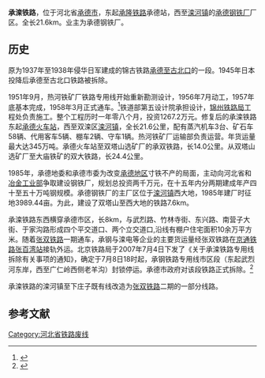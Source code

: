 '''承滦铁路'''，位于河北省[[承德市|承德市]]，东起[[承隆铁路|承隆铁路]]承德站，西至[[滦河镇|滦河镇]]的[[承德鋼鐵|承德钢铁厂]]厂区。全长21.6km。业主为承德钢铁厂。

==历史==
原为1937年至1938年侵华日军建成的锦古铁路[[承古铁路|承德至古北口]]的一段。1945年日本投降后承德至古北口铁路被拆除。

1951年9月，热河铁矿厂铁路专用线开始重新勘测设计，1956年7月动工，1957年底基本完成，1958年3月正式通车。<ref>{{Cite web |url=http://www.chengde.gov.cn/sqdzt/2007-09/20/content_1397.htm |title=承德政府网：承钢铁路专用线武烈河至广仁岭段的规划理念 |access-date=2015-03-02 |archive-url=https://web.archive.org/web/20160305011854/http://chengde.gov.cn/sqdzt/2007-09/20/content_1397.htm |archive-date=2016-03-05 |dead-url=yes }}</ref>铁道部第五设计院承担设计，[[锦州铁路局|锦州铁路局]]工程处负责施工。整个工程历时一年零八个月，投资1267.2万元。修复后的承滦铁路东起[[承德站|承德火车站]]，西至双滦区[[滦河镇|滦河镇]]，全长21.6公里，配有蒸汽机车3台、矿石车58辆、代用客车5辆、棚车2辆、守车1辆。热河铁矿厂运输部负责运营。年货运量最大达345万吨。承德火车站至双塔山选矿厂的承双铁路，长14.0公里。从双塔山选矿厂至大庙铁矿的双大铁路，长24.4公里。

1985年，承德地委和承德市委为改变[[承德地区|承德地区]]寸铁不产的局面，主动向河北省和[[冶金工业部|冶金工业部]]争取建设钢铁厂，规划总投资两千万元，在十五年内分两期建成年产四十至五十万吨钢规模。承德钢铁厂的主厂区位于[[滦河镇|滦河镇]]西大地，1985年建厂时征地3989.44亩。为此，建设了双塔山至西大地的铁路7.6km。 

承滦铁路东西横穿承德市区，长8km，与武烈路、竹林寺街、东兴路、南营子大街、于家沟路形成四个平交道口、两个立交道口,沿线有棚户住宅面积10余万平方米。随着[[张双铁路|张双铁路]]一期通车，承钢与滦电等企业的主要货运量经张双铁路在[[京通铁路|京通铁路]][[张百湾站|张百湾站]]接轨外运。北京铁路局于2007年7月4日下发了《关于承滦铁路专用线拆除有关事项的通知》，确定于7月8日18时起，承钢铁路专用线市区段（东起武烈河东岸，西至广仁岭西侧老羊沟）封锁停运。承德市政府对该段铁路正式拆除。<ref>{{Cite web |url=http://yzwb.sjzdaily.com.cn/review/html/2007-07/09/content_26272.htm |title=《石家庄日报》：承德一条运行了51年的铁路今日“退休” |access-date=2015-03-02 |archive-url=https://web.archive.org/web/20150402144326/http://yzwb.sjzdaily.com.cn/review/html/2007-07/09/content_26272.htm |archive-date=2015-04-02 |dead-url=yes }}</ref>

承滦铁路的滦河镇至下庄子既有线改造为[[张双铁路|张双铁路]]二期的一部分线路。

==参考文献==
<references/>
{{中国铁路}}
[[Category:河北省铁路废线|Category:河北省铁路废线]]